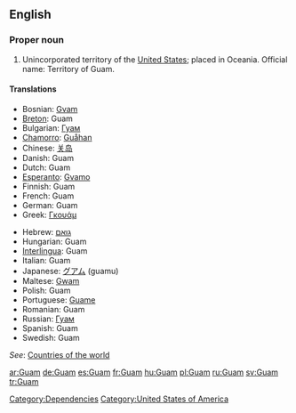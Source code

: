 ==English==

===Proper noun===

# Unincorporated territory of the [[United States]]; placed in Oceania. Official name: Territory of Guam.

====Translations====
{{top}}
*Bosnian: [[Gvam]] {{m}}
*[[Breton]]: Guam
*Bulgarian: [[Гуам]]
*[[Chamorro]]: [[Guåhan]]
*Chinese: [[关岛]]
*Danish: Guam
*Dutch: Guam
*[[Esperanto]]: [[Gvamo]]
*Finnish: Guam
*French: Guam
*German: Guam
*Greek: [[Γκουάμ]]
{{mid}}
*Hebrew: [[גואם]]
*Hungarian: Guam
*[[Interlingua]]: Guam
*Italian: Guam
*Japanese: [[グアム]] (guamu)
*Maltese: [[Gwam]]
*Polish: Guam
*Portuguese: [[Guame]]
*Romanian: Guam {{n}}
*Russian: [[Гуам]]
*Spanish: Guam
*Swedish: Guam
{{bottom}}

''See'': [[Countries of the world]]

[[Category:Dependencies]]
[[Category:United States of America]]

[[ar:Guam]]
[[de:Guam]]
[[es:Guam]]
[[fr:Guam]]
[[hu:Guam]]
[[pl:Guam]]
[[ru:Guam]]
[[sv:Guam]]
[[tr:Guam]]
